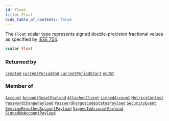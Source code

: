 ```yaml
---
id: float
title: Float
hide_table_of_contents: false
---
```








The `Float` scalar type represents signed double-precision fractional values as specified by [IEEE 754](https://en.wikipedia.org/wiki/IEEE_floating_point).

```graphql
scalar Float
```




### Returned by

[`created`](/gql-api/subscriptions/created)  <Badge class="secondary" text="subscription"/><Bullet />[`currentPeriodEnd`](/gql-api/subscriptions/current-period-end)  <Badge class="secondary" text="subscription"/><Bullet />[`currentPeriodStart`](/gql-api/subscriptions/current-period-start)  <Badge class="secondary" text="subscription"/><Bullet />[`endAt`](/gql-api/subscriptions/end-at)  <Badge class="secondary" text="subscription"/>

### Member of

[`Account`](/gql-api/objects/account)  <Badge class="secondary" text="object"/><Bullet />[`AccountResetPayload`](/gql-api/objects/account-reset-payload)  <Badge class="secondary" text="object"/><Bullet />[`AttachedClient`](/gql-api/objects/attached-client)  <Badge class="secondary" text="object"/><Bullet />[`LinkedAccount`](/gql-api/objects/linked-account)  <Badge class="secondary" text="object"/><Bullet />[`MetricsContext`](/gql-api/inputs/metrics-context)  <Badge class="secondary" text="input"/><Bullet />[`PasswordChangePayload`](/gql-api/objects/password-change-payload)  <Badge class="secondary" text="object"/><Bullet />[`PasswordForgotCodeStatusPayload`](/gql-api/objects/password-forgot-code-status-payload)  <Badge class="secondary" text="object"/><Bullet />[`SecurityEvent`](/gql-api/objects/security-event)  <Badge class="secondary" text="object"/><Bullet />[`SessionReauthedAccountPayload`](/gql-api/objects/session-reauthed-account-payload)  <Badge class="secondary" text="object"/><Bullet />[`SignedInAccountPayload`](/gql-api/objects/signed-in-account-payload)  <Badge class="secondary" text="object"/><Bullet />[`SignedUpAccountPayload`](/gql-api/objects/signed-up-account-payload)  <Badge class="secondary" text="object"/>



